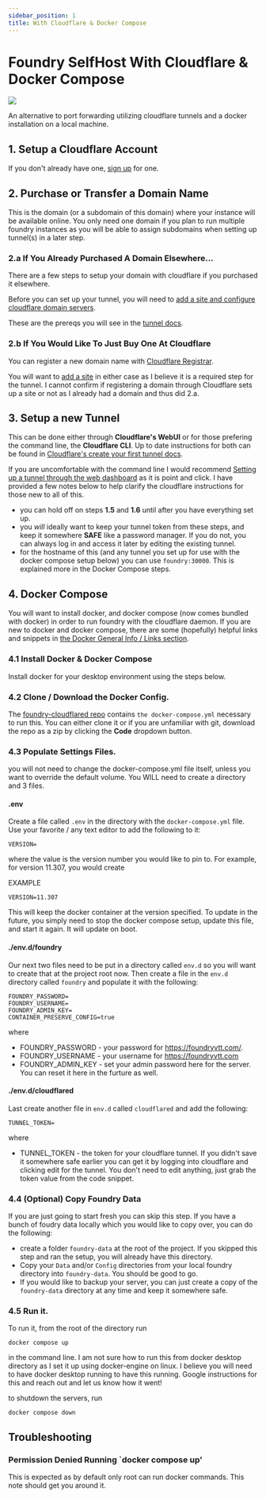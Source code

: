 ```yaml
---
sidebar_position: 1
title: With Cloudflare & Docker Compose
---
```





# Foundry SelfHost With Cloudflare & Docker Compose

<img src="/img/guides-img/flying-whales.webp" className="guide-img-600" />

An alternative to port forwarding utilizing cloudflare tunnels and a docker installation on a local machine.

<SelfHostDisclaimer />

## 1. Setup a Cloudflare Account

If you don't already have one, [sign up](https://dash.cloudflare.com/sign-up) for one.

## 2. Purchase or Transfer a Domain Name

This is the domain (or a subdomain of this domain) where your instance will be available online.  You only need one domain if you plan to run multiple foundry instances as you will be able to assign subdomains when setting up tunnel(s) in a later step.  

### 2.a If You Already Purchased A Domain Elsewhere...

There are a few steps to setup your domain with cloudflare if you purchased it elsewhere.

Before you can set up your tunnel, you will need to [add a site and configure cloudflare domain servers](https://developers.cloudflare.com/dns/zone-setups/full-setup/setup/).

These are the prereqs you will see in the [tunnel docs](https://developers.cloudflare.com/cloudflare-one/connections/connect-networks/install-and-setup/tunnel-guide/local/#prerequisites).

### 2.b If You Would Like To Just Buy One At Cloudflare

You can register a new domain name with [Cloudflare Registrar](https://developers.cloudflare.com/registrar/get-started/register-domain/).

You will want to [add a site](https://developers.cloudflare.com/fundamentals/setup/account-setup/add-site/) in either case as I believe it is a required step for the tunnel.  I cannot confirm if registering a domain through Cloudflare sets up a site or not as I already had a domain and thus did 2.a.


## 3. Setup a new Tunnel

This can be done either through **Cloudflare's WebUI** or for those prefering the command line, the **Cloudflare CLI**.  Up to date instructions for both can be found in [Cloudflare's create your first tunnel docs](https://developers.cloudflare.com/cloudflare-one/connections/connect-networks/get-started/).

If you are uncomfortable with the command line I would recommend [Setting up a tunnel through the web dashboard](https://developers.cloudflare.com/cloudflare-one/connections/connect-networks/get-started/create-remote-tunnel/) as it is point and click.  I have provided a few notes below to help clarify the cloudflare instructions for those new to all of this.

- you can hold off on steps **1.5** and **1.6**  until after you have everything set up.
- you *will* ideally want to keep your tunnel token from these steps, and keep it somewhere **SAFE** like a password manager.  If you do not, you can always log in and access it later by editing the existing tunnel.
- for the hostname of this (and any tunnel you set up for use with the docker compose setup below) you can use `foundry:30000`.  This is explained more in the Docker Compose steps.


## 4. Docker Compose

You will want to install docker, and docker compose (now comes bundled with docker) in order to run foundry with the cloudflare daemon.  If you are new to docker and docker compose, there are some (hopefully) helpful links and snippets in [the Docker General Info / Links section](/docs/general/docker).

### 4.1 Install Docker & Docker Compose

Install docker for your desktop environment using the steps below.

<InstallDockerTabs />

### 4.2 Clone / Download the Docker Config.

The [foundry-cloudflared repo](https://github.com/jwaresoft/foundry-cloudflared) contains `the docker-compose.yml` necessary to run this.  You can either clone it or if you are unfamiliar with git, download the repo as a zip by clicking the **Code** dropdown button.

### 4.3 Populate Settings Files.

you will not need to change the docker-compose.yml file itself, unless you want to override the default volume.  You WILL need to create a directory and 3 files.

#### .env

Create a file called `.env` in the directory with the `docker-compose.yml` file.  Use your favorite / any text editor to add the following to it:

```
VERSION=
```

where the value is the version number you would like to pin to.  For example, for version 11.307, you would create

EXAMPLE
```
VERSION=11.307
```

This will keep the docker container at the version specified.  To update in the future, you simply need to stop the docker compose setup, update this file, and start it again.  It will update on boot.

#### ./env.d/foundry

Our next two files need to be put in a directory called `env.d` so you will want to create that at the project root now.  Then create a file in the `env.d` directory called `foundry` and populate it with the following:

```
FOUNDRY_PASSWORD=           
FOUNDRY_USERNAME=
FOUNDRY_ADMIN_KEY=
CONTAINER_PRESERVE_CONFIG=true
```
where

- FOUNDRY_PASSWORD - your password for https://foundryvtt.com/.
- FOUNDRY_USERNAME - your username for https://foundryvtt.com
- FOUNDRY_ADMIN_KEY - set your admin password here for the server.  You can reset it here in the furture as well.

#### ./env.d/cloudflared

Last create another file in `env.d` called `cloudflared` and add the following:

```
TUNNEL_TOKEN=
```

where

- TUNNEL_TOKEN - the token for your cloudflare tunnel.  If you didn't save it somewhere safe earlier you can get it by logging into cloudflare and clicking edit for the tunnel.  You don't need to edit anything, just grab the token value from the code snippet.

### 4.4 (Optional) Copy Foundry Data

If you are just going to start fresh you can skip this step.  If you have a bunch of foudry data locally which you would like to copy over, you can do the following:

- create a folder `foundry-data` at the root of the project.  If you skipped this step and ran the setup, you will already have this directory.
- Copy your `Data` and/or `Config` directories from your local foundry directory into `foundry-data`.  You should be good to go.
- If you would like to backup your server, you can just create a copy of the `foundry-data` directory at any time and keep it somewhere safe.

### 4.5 Run it.

To run it, from the root of the directory run 

```
docker compose up
```

in the command line.  I am not sure how to run this from docker desktop directory as I set it up using docker-engine on linux.  I believe you will need to have docker desktop running to have this running.  Google instructions for this and reach out and let us know how it went!

to shutdown the servers, run 

```
docker compose down
```

<SelfHostDisclaimer />

## Troubleshooting


### Permission Denied Running `docker compose up'

This is expected as by default only root can run docker commands.  This note should get you around it.

<DockerPermissions />

